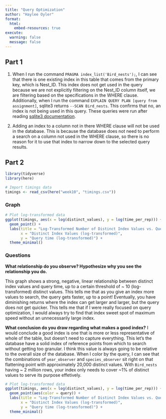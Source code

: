```yaml
---
title: "Query Optimization"
author: "Haylee Oyler"
format: 
  html:
    embed-resources: true
execute:
  warning: false
  message: false
---
```


## Part 1

1. When I run the command `PRAGMA index_list('Bird_nests');`, I can see that there is one existing index in this table that comes from the primary key, which is Nest_ID. This index does not get used in the query because we are not explicitly filtering on the Nest_ID column itself, we are filtering based on the specifications in the WHERE clause. Additionally, when I run the command `EXPLAIN QUERY PLAN [query from assignment]`, sqlite3 returns `--SCAN Bird_nests`. This confirms that no, an index is not being used in this query. These queries were run after reading [sqlite3 documentation](https://www.sqlitetutorial.net/sqlite-index/).

 2. Adding an index to a column not in there WHERE clause will not be used in the database. This is because the database does not need to perform a search on a column not used in the WHERE clause, so there is no reason for it to use that index to narrow down to the selected query results.
 
## Part 2

```r
library(tidyverse)
library(here)
```

```r
# Import timings data
timings <- read_csv(here("week10", "timings.csv"))
```

### Graph

```r
# Plot log-transformed data
ggplot(timings, aes(x = log(distinct_values), y = log(time_per_rep))) +
  geom_point() +
  labs(title = "Log-Transformed Number of Distinct Index Values vs. Query Time",
       x = "Distinct Index Values (log-transformed)",
       y = "Query time (log-transformed)") +
  theme_minimal()
```

### Questions

**What relationship do you observe? Hypothesize why you see the relationship you do.**

This graph shows a strong, negative, linear relationship between distinct index values and query time, up to a certain threshold of ~ 10 (log-transformed) distinct values. This tells me that as you give an index more values to search, the query gets faster, up to a point! Eventually, you have diminishing returns where the index can get larger and larger, but the query does not get quicker. This tells me that if I were really focused on query optimization, I would always try to find that index sweet spot of maximum speed without an unnecessarily large index.

**What conclusion do you draw regarding what makes a good index?**
I would conclude a good index is one that is more or less representative of whole of the table, but doesn't need to capture everything. This let's the database have a solid index of reference points from which to search without getting too granular. I think this value is always going to be relative to the overall size of the database. When I color by the query, I can see that the combinations of `year_observer` and `species_observer` sit right on that flattening point with approximately 20,000 distinct values. With `Bird_nests` having ~ 2 million rows, your index only needs to cover ~1% of distinct values to serve its purpose effetively. 

```r
# Plot log-transformed data
ggplot(timings, aes(x = log(distinct_values), y = log(time_per_rep))) +
  geom_point(aes(color = query)) +
  labs(title = "Log-Transformed Number of Distinct Index Values vs. Query Time",
       x = "Distinct Index Values (log-transformed)",
       y = "Query time (log-transformed)") +
  theme_minimal()
```

